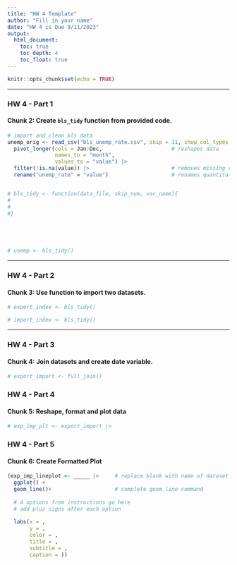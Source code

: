```yaml
---
title: "HW 4 Template"
author: "Fill in your name"
date: "HW 4 is Due 9/11/2023"
output: 
  html_document:
    toc: true
    toc_depth: 4
    toc_float: true
---
```


```r
knitr::opts_chunk$set(echo = TRUE)
```

---

### HW 4 - Part 1

#### Chunk 2: Create `bls_tidy` function from provided code.

```r

# import and clean bls data
unemp_orig <- read_csv("bls_unemp_rate.csv", skip = 11, show_col_types = F) |> 
  pivot_longer(cols = Jan:Dec,                      # reshapes data
               names_to = "month", 
               values_to = "value") |>
  filter(!is.na(value)) |>                          # removes missing values
  rename("unemp_rate" = "value")                    # renames quantitative var 


# bls_tidy <- function(data_file, skip_num, var_name){
#
#  
#}





# unemp <- bls_tidy()

```


---


### HW 4 - Part 2

#### Chunk 3: Use function to import two datasets.

```r

# export_index <- bls_tidy()

# import_index <- bls_tidy()

```


---

### HW 4 - Part 3

#### Chunk 4: Join datasets and create date variable.

```r

# export_import <- full_join() 


```


### HW 4 - Part 4

#### Chunk 5: Reshape, format and plot data

```r

# exp_imp_plt <- export_import |>


```


### HW 4 - Part 5

#### Chunk 6: Create Formatted Plot

```r


(exp_imp_lineplot <- _____ |>     # replace blank with name of dataset
  ggplot() +
  geom_line()+                    # complete geom_line command
  
  # 4 options from instructions go here
  # add plus signs after each option
   
  labs(x = , 
       y = , 
       color = ,
       title = , 
       subtitle = ,
       caption = ))

```





